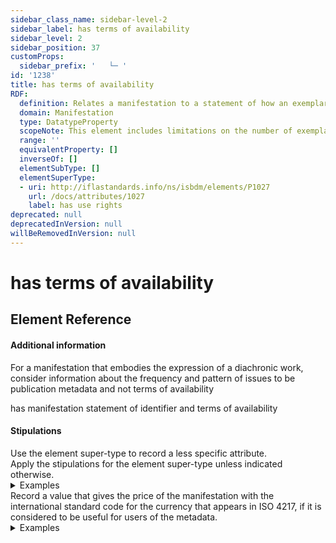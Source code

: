 ```yaml
---
sidebar_class_name: sidebar-level-2
sidebar_label: has terms of availability
sidebar_level: 2
sidebar_position: 37
customProps:
  sidebar_prefix: '   └─ '
id: '1238'
title: has terms of availability
RDF:
  definition: Relates a manifestation to a statement of how an exemplar of the manifestation may be obtained.
  domain: Manifestation
  type: DatatypeProperty
  scopeNote: This element includes limitations on the number of exemplars, the cost, or an indication that there is no cost, of purchasing or borrowing an exemplar, and the categories of agent to whom the terms apply.
  range: ''
  equivalentProperty: []
  inverseOf: []
  elementSubType: []
  elementSuperType:
  - uri: http://iflastandards.info/ns/isbdm/elements/P1027
    url: /docs/attributes/1027
    label: has use rights
deprecated: null
deprecatedInVersion: null
willBeRemovedInVersion: null
---
```

# has terms of availability

## Element Reference
<ElementReference frontMatter={frontMatter} />

#### Additional information

<div className="guid">
For a manifestation that embodies the expression of a diachronic work, consider information about the frequency and pattern of issues to be publication metadata and not terms of availability
</div>

<SeeAlso><InLink href="/docs/statements/1034">has manifestation statement of identifier and terms of availability</InLink></SeeAlso>

#### Stipulations

<div className="stip">
  Use the element super-type to record a less specific attribute.
</div>

<div className="stip">
  Apply the stipulations for the element super-type unless indicated otherwise.
  
  <details>
  <summary>Examples</summary>
  
  | Property | Value |
  |:---------|:------|
  | has terms of availability | "Free to educational institutions." |
  
  <hr />
  
  | Property | Value |
  |:---------|:------|
  | has terms of availability | "Free (members only)." |
  
  <hr />
  
  | Property | Value |
  |:---------|:------|
  | has terms of availability | "Not for sale." |
  </details>
</div>

<div className="stip">
  Record a value that gives the price of the manifestation with the international standard code for the currency that appears in ISO 4217, if it is considered to be useful for users of the metadata.
  
  <details>
  <summary>Examples</summary>
  
  | Property | Value |
  |:---------|:------|
  | has terms of availability | "GBP 2.05" |
  </details>
</div>
